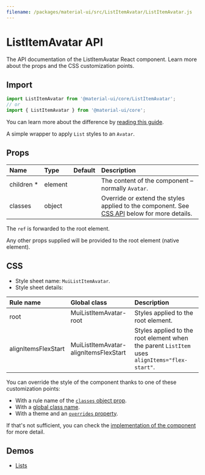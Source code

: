 ```yaml
---
filename: /packages/material-ui/src/ListItemAvatar/ListItemAvatar.js
---
```



<!--- This documentation is automatically generated, do not try to edit it. -->

# ListItemAvatar API

<p className="description">The API documentation of the ListItemAvatar React component. Learn more about the props and the CSS customization points.</p>

## Import

```js
import ListItemAvatar from '@material-ui/core/ListItemAvatar';
// or
import { ListItemAvatar } from '@material-ui/core';
```

You can learn more about the difference by [reading this guide](/guides/minimizing-bundle-size/).

A simple wrapper to apply `List` styles to an `Avatar`.

## Props

| Name | Type | Default | Description |
|:-----|:-----|:--------|:------------|
| <span className="prop-name required">children&nbsp;*</span> | <span className="prop-type">element</span> |  | The content of the component – normally `Avatar`. |
| <span className="prop-name">classes</span> | <span className="prop-type">object</span> |  | Override or extend the styles applied to the component. See [CSS API](#css) below for more details. |

The `ref` is forwarded to the root element.

Any other props supplied will be provided to the root element (native element).

## CSS

- Style sheet name: `MuiListItemAvatar`.
- Style sheet details:

| Rule name | Global class | Description |
|:-----|:-------------|:------------|
| <span className="prop-name">root</span> | <span className="prop-name">MuiListItemAvatar-root</span> | Styles applied to the root element.
| <span className="prop-name">alignItemsFlexStart</span> | <span className="prop-name">MuiListItemAvatar-alignItemsFlexStart</span> | Styles applied to the root element when the parent `ListItem` uses `alignItems="flex-start"`.

You can override the style of the component thanks to one of these customization points:

- With a rule name of the [`classes` object prop](/customization/components/#overriding-styles-with-classes).
- With a [global class name](/customization/components/#overriding-styles-with-global-class-names).
- With a theme and an [`overrides` property](/customization/globals/#css).

If that's not sufficient, you can check the [implementation of the component](https://github.com/mui-org/material-ui/blob/master/packages/material-ui/src/ListItemAvatar/ListItemAvatar.js) for more detail.

## Demos

- [Lists](/components/lists/)

